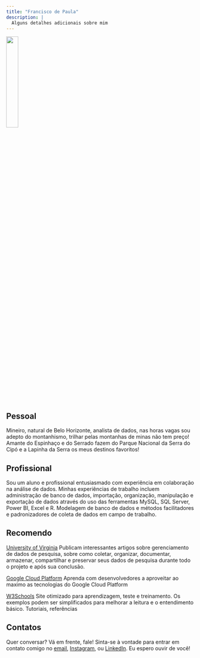 ---
title: "Francisco de Paula"
description: |
  Alguns detalhes adicionais sobre mim
---
![](Francisco.png){width=25%} 

## Pessoal

Mineiro, natural de Belo Horizonte, analista de dados, nas horas vagas sou adepto do montanhismo, trilhar pelas montanhas de minas não tem preço! Amante do Espinhaço e do Serrado fazem do Parque Nacional da Serra do Cipó e a Lapinha da Serra os meus destinos favoritos! 


## Profissional

Sou um aluno e profissional entusiasmado  com experiência em colaboração na análise de dados. Minhas experiências de trabalho incluem administração de banco de dados, importação, organização, manipulação e exportação de dados através do uso das ferramentas MySQL, SQL Server, Power BI, Excel e R. Modelagem de banco de dados e métodos facilitadores e padronizadores de coleta de dados em campo de trabalho.


## Recomendo

[University of Virginia](https://virginia.edu/){target="_blank"} Publicam interessantes artigos sobre gerenciamento de dados de pesquisa, sobre como coletar, organizar, documentar, armazenar, compartilhar e preservar seus dados de pesquisa durante todo o projeto e após sua conclusão.

[Google Cloud Platform](https://cloud.google.com/go/community?hl=pt-br/){target="_blank"} Aprenda com desenvolvedores a aproveitar ao maximo as tecnologias do Google Cloud Platform

[W3Schools](https://www.w3schools.com//){target="_blank"} Site otimizado para aprendizagem, teste e treinamento. Os exemplos podem ser simplificados para melhorar a leitura e o entendimento básico. Tutoriais, referências

## Contatos

Quer conversar? Vá em frente, fale! Sinta-se à vontade para entrar em contato comigo no [email](mailtofranfdpr@gmail.com){target="_blank"}, [Instagram](https://instagram.com/franfdpr/){target="_blank"}, ou [LinkedIn](https://www.linkedin.com/in/francisco-de-paula-7978011b8/){target="_blank"}. Eu espero ouvir de você!

